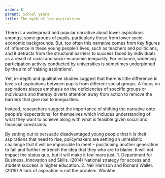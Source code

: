 ```yaml
---
order: 8
parent: School years
title: The myth of low aspirations
---
```



There is a widespread and popular narrative about lower aspirations amongst some
groups of pupils, particularly those from lower socio-economic backgrounds. But,
too often this narrative comes from key figures of influence in these young
people’s lives, such as teachers and politicians, and it detracts from the
structural barriers to success faced by individuals as a result of racial and
socio-economic inequality. For instance, widening participation activity
conducted by universities is sometimes underpinned by the aim of ‘raising
aspirations’.<FootnoteLink text="1"/>

<ResearchImage imageName="myth-of-low-aspirations.jpg" />

Yet, in-depth and qualitative studies suggest that there is little difference in
levels of aspirations between pupils from different social groups. A focus on
aspirations places emphasis on the deficiencies of specific groups or
individuals and thereby diverts attention away from action to remove the
barriers that give rise to inequalities.

Instead, researchers suggest the importance of shifting the narrative onto
people’s ‘expectations’ for themselves which includes understanding of what they
want to achieve along with what is feasible given social and financial
constraints.

<ResearchQuote>
  By setting out to persuade disadvantaged young people that it is their
  aspirations that need to rise, policymakers are setting an unrealistic
  challenge that it will be impossible to meet – positioning another generation
  to fail and further entrench the idea that they who are to blame. It will not
  impact the status quo, but it will make it feel more just.<FootnoteLink
  text="2"/>
</ResearchQuote>

<Footnotes>
	1. Department for Business, Innovation and Skills. (2014) National strategy for access and student success in higher education.
	2. Neil Harrison and Richard Waller. (2019) A lack of aspiration is not the problem. Wonkhe.
</Footnotes>
